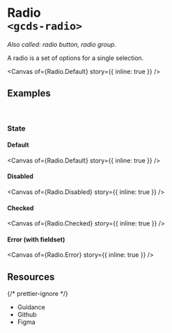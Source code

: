 
<Meta of={Radio} name="Overview" />

# Radio<br/>`<gcds-radio>`

_Also called: radio button, radio group._

A radio is a set of options for a single selection.

<Canvas of={Radio.Default} story={{ inline: true }} />

## Examples

<br />

### State

#### Default

<Canvas of={Radio.Default} story={{ inline: true }} />

#### Disabled

<Canvas of={Radio.Disabled} story={{ inline: true }} />

#### Checked

<Canvas of={Radio.Checked} story={{ inline: true }} />

#### Error (with fieldset)

<Canvas of={Radio.Error} story={{ inline: true }} />

## Resources

{/* prettier-ignore */}
<ul>
  <li>
    <gcds-button type="link" button-style="text-only" href="https://design-system.alpha.canada.ca/en/components/checkbox/" target="_blank">Guidance</gcds-button>
  </li>
  <li>
    <gcds-button type="link" button-style="text-only" href="https://github.com/cds-snc/gcds-components/tree/main/packages/web/src/components/gcds-checkbox" target="_blank">Github</gcds-button>
  </li>
  <li>
    <gcds-button type="link" button-style="text-only" href="https://www.figma.com/file/mh2maMG2NBtk41k1O1UGHV/Canadian-Digital-Service%E2%80%A8---GC-Design-System?type=design&node-id=462-320&mode=design&t=6AQy5Cmm6YcqHAJm-0" target="_blank">Figma</gcds-button>
  </li>
</ul>
